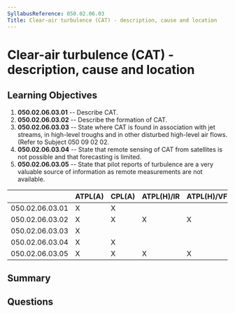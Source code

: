 ```yaml
---
SyllabusReference: 050.02.06.03
Title: Clear-air turbulence (CAT) - description, cause and location
---
```


# Clear-air turbulence (CAT) - description, cause and location

## Learning Objectives

1. **050.02.06.03.01** -- Describe CAT.
2. **050.02.06.03.02** -- Describe the formation of CAT.
3. **050.02.06.03.03** -- State where CAT is found in association with jet
   streams, in high-level troughs and in other disturbed high-level air flows.
   (Refer to Subject 050 09 02 02.
4. **050.02.06.03.04** -- State that remote sensing of CAT from satellites is not
   possible and that forecasting is limited.
5. **050.02.06.03.05** -- State that pilot reports of turbulence are a very
   valuable source of information as remote measurements are not available.

|                 | ATPL(A) | CPL(A) | ATPL(H)/IR | ATPL(H)/VFR | CPL(H) | IR  | CBIR(A) |
| --------------- | ------- | ------ | ---------- | ----------- | ------ | --- | ------- |
| 050.02.06.03.01 | X       | X      |            |             |        | X   | X       |
| 050.02.06.03.02 | X       | X      | X          | X           | X      | X   | X       |
| 050.02.06.03.03 | X       |        |            |             |        |     |         |
| 050.02.06.03.04 | X       | X      |            |             |        | X   | X       |
| 050.02.06.03.05 | X       | X      | X          | X           | X      | X   | X       |

## Summary

## Questions
